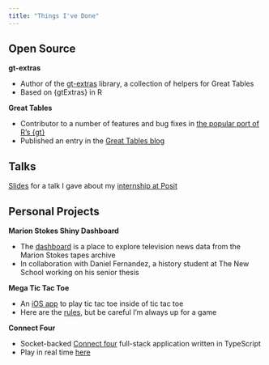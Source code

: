 ```yaml
---
title: "Things I've Done"
---
```


## Open Source

**gt-extras**

* Author of the [gt-extras](https://posit-dev.github.io/gt-extras/) library, a collection of helpers for Great Tables
* Based on {gtExtras} in R

**Great Tables**

* Contributor to a number of features and bug fixes in [the popular port of R's {gt}](https://github.com/posit-dev/great-tables)
* Published an entry in the [Great Tables blog](https://posit-dev.github.io/great-tables/blog/plots-in-tables/)

## Talks

[Slides](./talks/Posit%20Open%20Source%20Reflection/index.qmd) for a talk I gave about my [internship at Posit](./posts/Posit%20Internship%20Reflection/index.qmd)

## Personal Projects

**Marion Stokes Shiny Dashboard**
    
* The [dashboard](https://jules-dev.shinyapps.io/Marion-Stokes-Tapes-Dashboard/) is a place to explore television news data from the Marion Stokes tapes archive
* In collaboration with Daniel Fernandez, a history student at The New School working on his senior thesis

**Mega Tic Tac Toe**

* An [iOS app](https://github.com/juleswg23/MegaTicTacToe) to play tic tac toe inside of tic tac toe
* Here are the [rules](https://bejofo.com/ttt), but be careful I'm always up for a game 

**Connect Four**

* Socket-backed [Connect four](https://github.com/juleswg23/connect-four-live) full-stack application written in TypeScript
* Play in real time [here](https://ancient-chelsae-jules-personal-c110e413.koyeb.app/)
